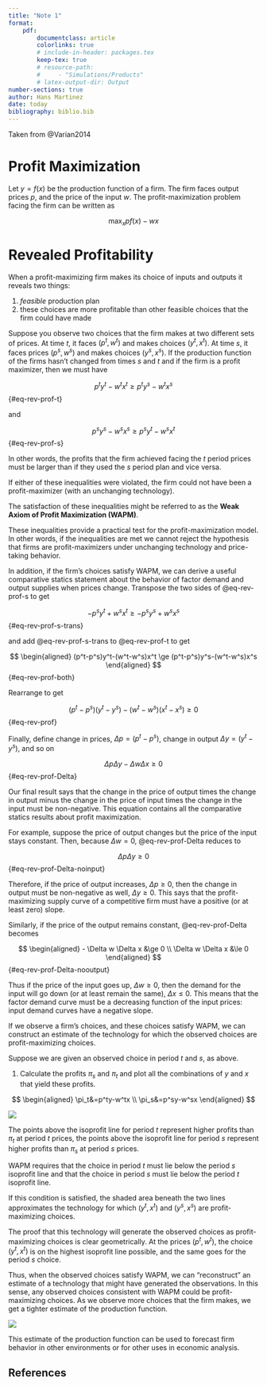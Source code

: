 ```yaml
---
title: "Note 1"
format:
    pdf:
        documentclass: article
        colorlinks: true
        # include-in-header: packages.tex
        keep-tex: true
        # resource-path: 
        #     - "Simulations/Products"
        # latex-output-dir: Output
number-sections: true
author: Hans Martinez
date: today
bibliography: biblio.bib
---
```


Taken from @Varian2014

# Profit Maximization

Let $y=f(x)$ be the production function of a firm. The firm faces output prices $p$, and the price of the input $w$. The profit-maximization problem facing the firm can be written as

$$
\max_x pf(x)-wx
$$

# Revealed Profitability

When a profit-maximizing firm makes its choice of inputs and outputs it reveals two things: 

1. *feasible* production plan
1. these choices are more profitable than other feasible choices that the firm could have made

Suppose you observe two choices that the firm makes at two different sets of prices. At time $t$, it faces $(p^t,w^t)$ and makes choices $(y^t,x^t)$. At time $s$, it faces prices $(p^s,w^s)$ and makes choices $(y^s,x^s)$. If the production function of the firms hasn't changed from times $s$ and $t$ and if the firm is a profit maximizer, then we must have

$$
p^ty^t-w^tx^t\ge p^ty^s-w^tx^s
$$ {#eq-rev-prof-t}

and

$$
p^sy^s-w^sx^s\ge p^sy^t-w^sx^t
$$ {#eq-rev-prof-s}

In other words, the profits that the firm achieved facing the $t$ period prices must be larger than if they used the $s$ period plan and vice versa.

If either of these inequalities were violated, the firm could not have been a profit-maximizer (with an unchanging technology).

The satisfaction of these inequalities might be referred to as the  **Weak Axiom of Profit Maximization (WAPM)**.

These inequalities provide a practical test for the profit-maximization model. In other words, if the inequalities are met we cannot reject the hypothesis that firms are profit-maximizers under unchanging technology and price-taking behavior.

In addition, if the firm's choices satisfy WAPM, we can derive a useful comparative statics statement about the behavior of factor demand and output supplies when prices change. Transpose the two sides of @eq-rev-prof-s to get

$$
-p^sy^t+w^sx^t\ge -p^sy^s+w^sx^s
$$ {#eq-rev-prof-s-trans}

and add @eq-rev-prof-s-trans to @eq-rev-prof-t to get

$$
\begin{aligned}
(p^t-p^s)y^t-(w^t-w^s)x^t \ge (p^t-p^s)y^s-(w^t-w^s)x^s
\end{aligned}
$$ {#eq-rev-prof-both}

Rearrange to get

$$
(p^t-p^s)(y^t-y^s)-(w^t-w^s)(x^t-x^s) \ge 0
$$ {#eq-rev-prof}

Finally, define change in prices, $\Delta p=(p^t-p^s)$, change in output $\Delta y = (y^t-y^s)$, and so on

$$
\Delta p \Delta y - \Delta w \Delta x \ge 0
$$ {#eq-rev-prof-Delta}

Our final result says that the change in the price of output times the change in output minus the change in the price of input times the change in the input must be non-negative. This equation contains all the comparative statics results about profit maximization.

For example, suppose the price of output changes but the price of the input stays constant. Then, because $\Delta w = 0$, @eq-rev-prof-Delta reduces to

$$
\Delta p \Delta y \ge 0
$$ {#eq-rev-prof-Delta-noinput}

Therefore, if the price of output increases, $\Delta p \ge 0$, then the change in output must be non-negative as well, $\Delta y \ge 0$. This says that the profit-maximizing supply curve of a competitive firm must have a positive (or at least zero) slope.

Similarly, if the price of the output remains constant, @eq-rev-prof-Delta becomes

$$
\begin{aligned}
 - \Delta w \Delta x &\ge 0 \\
\Delta w \Delta x &\le 0
\end{aligned}
$$ {#eq-rev-prof-Delta-nooutput}

Thus if the price of the input goes up, $\Delta w \ge 0$, then the demand for the input will go down (or at least remain the same), $\Delta x \le 0$. This means that the factor demand curve must be a decreasing function of the input prices: input demand curves have a negative slope.

If we observe a firm's choices, and these choices satisfy WAPM, we can construct an estimate of the technology for which the observed choices are profit-maximizing choices.

Suppose we are given an observed choice in period $t$ and $s$, as above. 

1. Calculate the profits $\pi_s$ and $\pi_t$ and plot all the combinations of $y$ and $x$ that yield these profits.

$$
\begin{aligned}
\pi_t&=p^ty-w^tx \\
\pi_s&=p^sy-w^sx
\end{aligned}
$$

![](figures/rev_prof__2.png)

The points above the isoprofit line for period $t$ represent higher profits than $\pi_t$ at period $t$ prices, the points above the isoprofit line for period $s$ represent higher profits than $\pi_s$ at period $s$ prices.

WAPM requires that the choice in period $t$ must lie below the period $s$ isoprofit line and that the choice in period $s$ must lie below the period $t$ isoprofit line.

If this condition is satisfied, the shaded area beneath the two lines approximates the technology for which $(y^t, x^t)$ and $(y^s, x^s)$ are profit-maximizing choices.

The proof that this technology will generate the observed choices as profit-maximizing choices is clear geometrically. At the prices $(p^t , w^t )$, the choice $(y^t,x^t)$ is on the highest isoprofit line possible, and the same goes for the period $s$ choice.

Thus, when the observed choices satisfy WAPM, we can “reconstruct” an estimate of a technology that might have generated the observations. In this sense, any observed choices consistent with WAPM could be profit- maximizing choices. As we observe more choices that the firm makes, we get a tighter estimate of the production function.

![](figures/rev_prof_n.png)

This estimate of the production function can be used to forecast firm behavior in other environments or for other uses in economic analysis.


## References {-}

::: {#refs}
:::